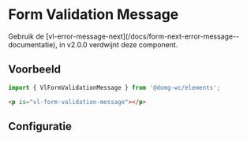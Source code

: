 

# Form Validation Message

<Alert title="Deprecated">
Gebruik de [vl-error-message-next](/docs/form-next-error-message--documentatie), in v2.0.0 verdwijnt deze component.
</Alert>

## Voorbeeld

```js
import { VlFormValidationMessage } from '@domg-wc/elements';
```

```html
<p is="vl-form-validation-message"></p>
```

<Canvas of={VlFormValidationMessageStories.formValidationMessageDefault} />

## Configuratie

<ArgTypes of={VlFormValidationMessageStories.formValidationMessageDefault} />
